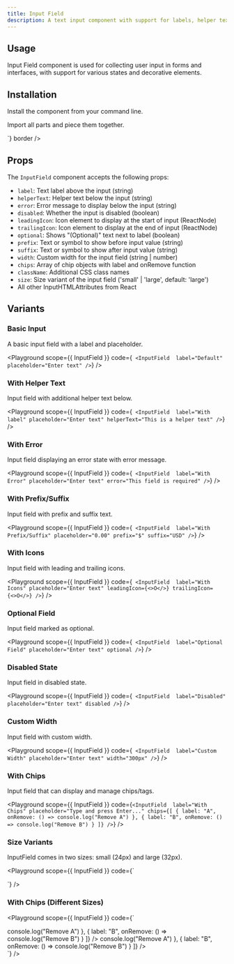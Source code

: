 ```yaml
---
title: Input Field
description: A text input component with support for labels, helper text, and various states.
---
```


<Preview>
  <InputField label="Default" placeholder="Enter text" width="300px" />
</Preview>

## Usage

Input Field component is used for collecting user input in forms and interfaces, with support for various states and decorative elements.

## Installation

Install the component from your command line.

<LiveProvider>
  <LiveEditor code={`npm install @raystack/apsara`} border />
</LiveProvider>

Import all parts and piece them together.

<LiveProvider>
  <LiveEditor code={`

<InputField label="Label" placeholder="Enter text" />`} border />
</LiveProvider>

## Props

The `InputField` component accepts the following props:

- `label`: Text label above the input (string)
- `helperText`: Helper text below the input (string)
- `error`: Error message to display below the input (string)
- `disabled`: Whether the input is disabled (boolean)
- `leadingIcon`: Icon element to display at the start of input (ReactNode)
- `trailingIcon`: Icon element to display at the end of input (ReactNode)
- `optional`: Shows "(Optional)" text next to label (boolean)
- `prefix`: Text or symbol to show before input value (string)
- `suffix`: Text or symbol to show after input value (string)
- `width`: Custom width for the input field (string | number)
- `chips`: Array of chip objects with label and onRemove function
- `className`: Additional CSS class names
- `size`: Size variant of the input field ('small' | 'large', default: 'large')
- All other InputHTMLAttributes from React

## Variants

### Basic Input

A basic input field with a label and placeholder.

<Playground
  scope={{ InputField }}
  code={`
<InputField 
  label="Default"
  placeholder="Enter text"
/>`}
/>

### With Helper Text

Input field with additional helper text below.

<Playground
  scope={{ InputField }}
  code={`
<InputField 
  label="With label"
  placeholder="Enter text"
  helperText="This is a helper text"
/>`}
/>

### With Error

Input field displaying an error state with error message.

<Playground
  scope={{ InputField }}
  code={`
<InputField 
  label="With Error"
  placeholder="Enter text"
  error="This field is required"
/>`}
/>


### With Prefix/Suffix

Input field with prefix and suffix text.

<Playground
  scope={{ InputField }}
  code={`
<InputField 
  label="With Prefix/Suffix"
  placeholder="0.00"
  prefix="$"
  suffix="USD"
/>`}
/>


### With Icons

Input field with leading and trailing icons.

<Playground
  scope={{ InputField }}
  code={`
<InputField 
  label="With Icons"
  placeholder="Enter text"
  leadingIcon={<>O</>}
  trailingIcon={<>O</>}
/>`}
/>

### Optional Field

Input field marked as optional.

<Playground
  scope={{ InputField }}
  code={`
<InputField 
  label="Optional Field"
  placeholder="Enter text"
  optional
/>`}
/>

### Disabled State

Input field in disabled state.

<Playground
  scope={{ InputField }}
  code={`
<InputField 
  label="Disabled"
  placeholder="Enter text"
  disabled
/>`}
/>

### Custom Width

Input field with custom width.

<Playground
  scope={{ InputField }}
  code={`
<InputField 
  label="Custom Width"
  placeholder="Enter text"
  width="300px"
/>`}
/>

### With Chips

Input field that can display and manage chips/tags.

<Playground
  scope={{ InputField }}
  code={`
<InputField 
  label="With Chips"
  placeholder="Type and press Enter..."
  chips={[
    { label: "A", onRemove: () => console.log("Remove A") },
    { label: "B", onRemove: () => console.log("Remove B") }
  ]}
/>
`}
/>

### Size Variants

InputField comes in two sizes: small (24px) and large (32px).

<Playground
  scope={{ InputField }}
  code={`
<div direction="column" gap="medium">
  <InputField 
    label="Large Input (Default)"
    placeholder="32px height"
  />
  <InputField 
    label="Small Input"
    placeholder="24px height"
    size="small"
  />
</div>
`}
/>

### With Chips (Different Sizes)

<Playground
  scope={{ InputField }}
  code={`
<div direction="column" gap="medium">
  <InputField 
    label="Large Input with Chips"
    placeholder="Type and press Enter..."
    chips={[
      { label: "A", onRemove: () => console.log("Remove A") },
      { label: "B", onRemove: () => console.log("Remove B") }
    ]}
  />
  <InputField 
    label="Small Input with Chips"
    placeholder="Type and press Enter..."
    size="small"
    chips={[
      { label: "A", onRemove: () => console.log("Remove A") },
      { label: "B", onRemove: () => console.log("Remove B") }
    ]}
  />
</div>
`}
/>
